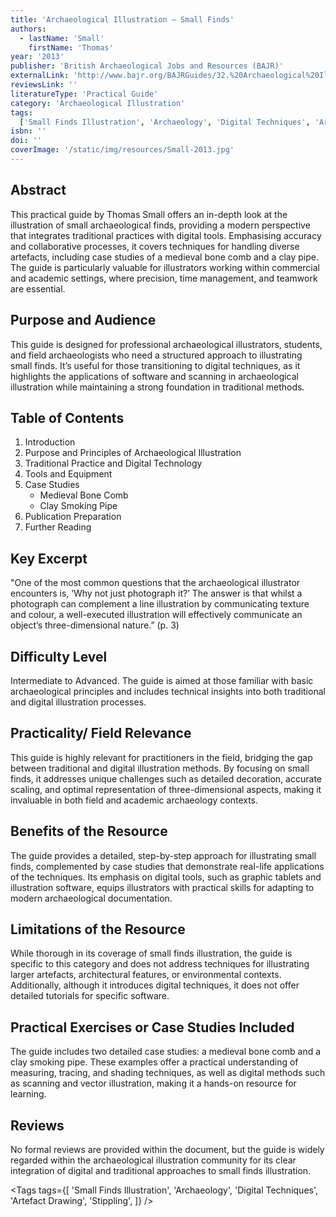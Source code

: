 ```yaml
---
title: 'Archaeological Illustration – Small Finds'
authors:
  - lastName: 'Small'
    firstName: 'Thomas'
year: '2013'
publisher: 'British Archaeological Jobs and Resources (BAJR)'
externalLink: 'http://www.bajr.org/BAJRGuides/32.%20Archaeological%20Illustration%20-%20Small%20Finds/Guide32.pdf'
reviewsLink: ''
literatureType: 'Practical Guide'
category: 'Archaeological Illustration'
tags:
  ['Small Finds Illustration', 'Archaeology', 'Digital Techniques', 'Artefact Drawing', 'Stippling']
isbn: ''
doi: ''
coverImage: '/static/img/resources/Small-2013.jpg'
---
```


## Abstract

This practical guide by Thomas Small offers an in-depth look at the illustration of small archaeological finds, providing a modern perspective that integrates traditional practices with digital tools. Emphasising accuracy and collaborative processes, it covers techniques for handling diverse artefacts, including case studies of a medieval bone comb and a clay pipe. The guide is particularly valuable for illustrators working within commercial and academic settings, where precision, time management, and teamwork are essential.

## Purpose and Audience

This guide is designed for professional archaeological illustrators, students, and field archaeologists who need a structured approach to illustrating small finds. It’s useful for those transitioning to digital techniques, as it highlights the applications of software and scanning in archaeological illustration while maintaining a strong foundation in traditional methods.

## Table of Contents

1. Introduction
2. Purpose and Principles of Archaeological Illustration
3. Traditional Practice and Digital Technology
4. Tools and Equipment
5. Case Studies
   - Medieval Bone Comb
   - Clay Smoking Pipe
6. Publication Preparation
7. Further Reading

## Key Excerpt

"One of the most common questions that the archaeological illustrator encounters is, ‘Why not just photograph it?’ The answer is that whilst a photograph can complement a line illustration by communicating texture and colour, a well-executed illustration will effectively communicate an object’s three-dimensional nature.” (p. 3)

## Difficulty Level

Intermediate to Advanced. The guide is aimed at those familiar with basic archaeological principles and includes technical insights into both traditional and digital illustration processes.

## Practicality/ Field Relevance

This guide is highly relevant for practitioners in the field, bridging the gap between traditional and digital illustration methods. By focusing on small finds, it addresses unique challenges such as detailed decoration, accurate scaling, and optimal representation of three-dimensional aspects, making it invaluable in both field and academic archaeology contexts.

## Benefits of the Resource

The guide provides a detailed, step-by-step approach for illustrating small finds, complemented by case studies that demonstrate real-life applications of the techniques. Its emphasis on digital tools, such as graphic tablets and illustration software, equips illustrators with practical skills for adapting to modern archaeological documentation.

## Limitations of the Resource

While thorough in its coverage of small finds illustration, the guide is specific to this category and does not address techniques for illustrating larger artefacts, architectural features, or environmental contexts. Additionally, although it introduces digital techniques, it does not offer detailed tutorials for specific software.

## Practical Exercises or Case Studies Included

The guide includes two detailed case studies: a medieval bone comb and a clay smoking pipe. These examples offer a practical understanding of measuring, tracing, and shading techniques, as well as digital methods such as scanning and vector illustration, making it a hands-on resource for learning.

## Reviews

No formal reviews are provided within the document, but the guide is widely regarded within the archaeological illustration community for its clear integration of digital and traditional approaches to small finds illustration.

<Tags
  tags={[
    'Small Finds Illustration',
    'Archaeology',
    'Digital Techniques',
    'Artefact Drawing',
    'Stippling',
  ]}
/>
